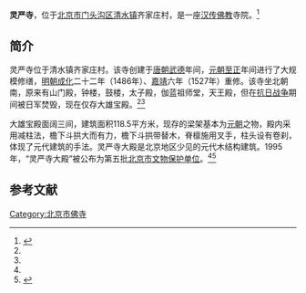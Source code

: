 {{文物保护单位
|级别 = 省级
|省区市 = 北京市
|图片 = 
|名称 = 灵严寺大殿
|编号 = 5-42
|分类 = 古建筑
|时代 = [[元朝|元]]
|所在 = [[门头沟区|门头沟区]][[清水镇_(北京市)|清水镇]]齐家庄村
|登录 = 1995年10月20日
}}

'''灵严寺'''，位于[[北京市|北京市]][[门头沟区|门头沟区]][[清水镇_(北京市)|清水镇]]齐家庄村，是一座[[汉传佛教|汉传佛教]]寺院。<ref name=mtgww>{{Cite web |url=http://wh.bjmtg.gov.cn/cms/mtgww/wwsy/wbdwsj/n8814487906.html |title=灵严寺，门头沟文委，于2014-01-06查阅 |access-date=2014-01-07 |archive-url=https://web.archive.org/web/20140107182105/http://wh.bjmtg.gov.cn/cms/mtgww/wwsy/wbdwsj/n8814487906.html |archive-date=2014-01-07 |dead-url=yes }}</ref>

==简介==
灵严寺位于清水镇齐家庄村。该寺创建于[[唐朝|唐朝]][[武德|武德]]年间，[[元朝|元朝]][[至正|至正]]年间进行了大规模修缮，[[明朝|明朝]][[成化|成化]]二十二年（1486年）、[[嘉靖|嘉靖]]六年（1527年）重修。该寺坐北朝南，原来有山门殿，钟楼，鼓楼，太子殿，伽蓝祖师堂，天王殿，但在[[抗日战争|抗日战争]]期间被日军焚毁，现在仅存大雄宝殿。<ref name=mtgww/><ref name=zgw/>

大雄宝殿面阔三间，建筑面积118.5平方米，现存的梁架基本为[[元朝|元朝]]之物，殿内采用减柱法，檐下斗拱大而有力，檐下斗拱带替木，脊檩施用叉手，柱头设有卷刹，体现了元代建筑的手法。灵严寺大殿是北京地区少见的元代木结构建筑。1995年，“灵严寺大殿”被公布为第五批[[北京市文物保护单位|北京市文物保护单位]]。<ref name=mtgww/><ref name=zgw>{{Cite web |url=http://www.china.com.cn/chinese/zhuanti/2008ay/733453.htm |title=北京名胜古迹，中国网，2004年12月28日 |accessdate=2014年1月7日 |archive-date=2013年9月21日 |archive-url=https://web.archive.org/web/20130921054424/http://www.china.com.cn/chinese/zhuanti/2008ay/733453.htm |dead-url=no }}</ref>

==参考文献==
{{reflist}}

{{北京市文物保护单位}}
[[Category:北京市佛寺|Category:北京市佛寺]]